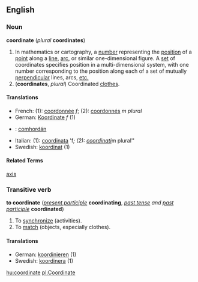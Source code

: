 ==English==
===Noun===
'''coordinate''' (''plural'' '''coordinates''')

#In mathematics or cartography, a [[number]] representing the [[position]] of a [[point]] along a [[line]], [[arc]], or similar one-dimensional figure. A [[set]] of coordinates specifies position in a multi-dimensional system, with one number corresponding to the position along each of a set of mutually [[perpendicular]] lines, arcs, [[etc.]]
#('''coordinates''', ''plural'') Coordinated [[clothes]].

====Translations====
*French: (1): [[coordonnée]] ''f''; (2): [[coordonnés]] ''m plural''
*German: [[Koordinate]] ''f'' (1)
*{{ga}}: [[comhordán]]
*Italian: (1): [[coordinata]] 'f''; (2): [[coordinati]] ''m plural''
*Swedish: [[koordinat]] (1)

====Related Terms====
[[axis]]

===Transitive verb===
'''to coordinate''' (''[[present participle]]'' '''coordinating''', ''[[past tense]] and [[past participle]]'' '''coordinated''')

#To [[synchronize]] (activities).
#To [[match]] (objects, especially clothes).

====Translations====
*German: [[koordinieren]] (1)
*Swedish: [[koordinera]] (1)

[[hu:coordinate]]
[[pl:Coordinate]]